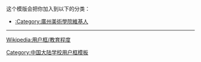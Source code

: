 {{Userbox
  |border-c = #a8353b
  |border-s = 2
  |id-c     = #a8353b
  |id-s     = 10
  |id-fc    = #ffd337
  |id       = {{lang|zh-hant|<big>廣美</big>}}
  |info-c   = #fff
  |info-s   = 10
  |info-fc  = #a8353b
  |info     = 这个用户是'''<span class="org">[[广州美术学院|<font color=#700>廣州美術學院</font>]]</span>'''的校友、学生或老师。
}}
<includeonly>[[Category:廣州美術學院維基人|{{PAGENAME}}]]</includeonly>
<noinclude>
<div style="clear:both">
这个模版会把你加入到以下的分类：
*[[:Category:廣州美術學院維基人]]
----
[[Wikipedia:用户框/教育程度]]</div>
{{UF-hcard-part}}
[[Category:中国大陆学校用户框模板]]
</noinclude>